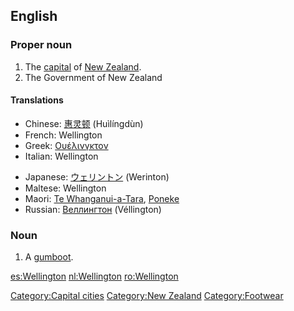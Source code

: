 {{wikipedia}}
==English==

===Proper noun===
{{en-proper noun}}

# The [[capital]] of [[New Zealand]].
# The Government of New Zealand

====Translations====
{{top}}
*Chinese: [[惠灵顿]] (Huìlíngdùn)
*French: Wellington
*Greek: [[Ουέλινγκτον]]
*Italian: Wellington
{{mid}}
*Japanese: [[ウェリントン]] (Werinton)
*Maltese: Wellington
*Maori: [[Te Whanganui-a-Tara]], [[Poneke]]
*Russian: [[Веллингтон]] (Véllington) {{m}}
{{bottom}}

===Noun===
{{en-noun}}

# A [[gumboot]].

[[Category:Capital cities]]
[[Category:New Zealand]]
[[Category:Footwear]]

[[es:Wellington]]
[[nl:Wellington]]
[[ro:Wellington]]